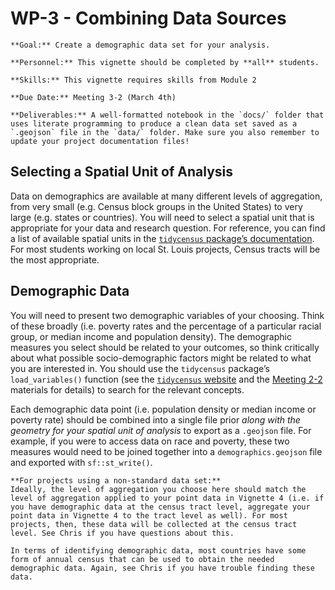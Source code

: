 # WP-3 - Combining Data Sources

```block
**Goal:** Create a demographic data set for your analysis.
```

```block
**Personnel:** This vignette should be completed by **all** students. 
```

```block
**Skills:** This vignette requires skills from Module 2
```

```block
**Due Date:** Meeting 3-2 (March 4th) 
```

```block
**Deliverables:** A well-formatted notebook in the `docs/` folder that uses literate programming to produce a clean data set saved as a `.geojson` file in the `data/` folder. Make sure you also remember to update your project documentation files!
```

## Selecting a Spatial Unit of Analysis
Data on demographics are available at many different levels of aggregation, from very small (e.g. Census block groups in the United States) to very large (e.g. states or countries). You will need to select a spatial unit that is appropriate for your data and research question. For reference, you can find a list of available spatial units in the [`tidycensus` package's documentation](https://walker-data.com/tidycensus/articles/basic-usage.html). For most students working on local St. Louis projects, Census tracts will be the most appropriate.

## Demographic Data
You will need to present two demographic variables of your choosing. Think of these broadly (i.e. poverty rates and the percentage of a particular racial group, or median income and population density). The demographic measures you select should be related to your outcomes, so think critically about what possible socio-demographic factors might be related to what you are interested in. You should use the `tidycensus` package's `load_variables()` function (see the [`tidycensus` website](https://walkerke.github.io/tidycensus/articles/basic-usage.html#searching-for-variables) and the [Meeting 2-2](https://slu-soc5650.github.io/docs/module-2-combining-sources/) materials for details) to search for the relevant concepts. 

Each demographic data point (i.e. population density or median income or poverty rate) should be combined into a single file prior *along with the geometry for your spatial unit of analysis* to export as a `.geojson` file. For example, if you were to access data on race and poverty, these two measures would need to be joined together into a `demographics.geojson` file and exported with `sf::st_write()`.

```block
**For projects using a non-standard data set:**
Ideally, the level of aggregation you choose here should match the level of aggregation applied to your point data in Vignette 4 (i.e. if you have demographic data at the census tract level, aggregate your point data in Vignette 4 to the tract level as well). For most projects, then, these data will be collected at the census tract level. See Chris if you have questions about this.

In terms of identifying demographic data, most countries have some form of annual census that can be used to obtain the needed demographic data. Again, see Chris if you have trouble finding these data.
```
